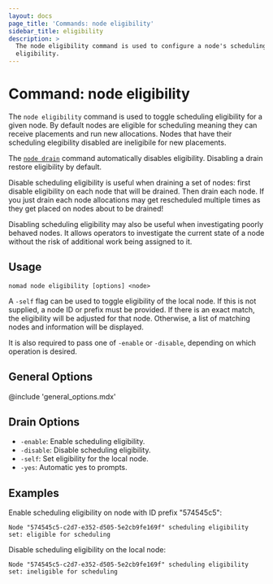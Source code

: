 ```yaml
---
layout: docs
page_title: 'Commands: node eligibility'
sidebar_title: eligibility
description: >
  The node eligibility command is used to configure a node's scheduling
  eligibility.
---
```


# Command: node eligibility

The `node eligibility` command is used to toggle scheduling eligibility for a
given node. By default nodes are eligible for scheduling meaning they can
receive placements and run new allocations. Nodes that have their scheduling
elegibility disabled are ineligibile for new placements.

The [`node drain`][drain] command automatically disables eligibility. Disabling
a drain restore eligibility by default.

Disable scheduling eligibility is useful when draining a set of nodes: first
disable eligibility on each node that will be drained. Then drain each node.
If you just drain each node allocations may get rescheduled multiple times as
they get placed on nodes about to be drained!

Disabling scheduling eligibility may also be useful when investigating poorly
behaved nodes. It allows operators to investigate the current state of a node
without the risk of additional work being assigned to it.

## Usage

```plaintext
nomad node eligibility [options] <node>
```

A `-self` flag can be used to toggle eligibility of the local node. If this is
not supplied, a node ID or prefix must be provided. If there is an exact match,
the eligibility will be adjusted for that node. Otherwise, a list of matching
nodes and information will be displayed.

It is also required to pass one of `-enable` or `-disable`, depending on which
operation is desired.

## General Options

@include 'general_options.mdx'

## Drain Options

- `-enable`: Enable scheduling eligibility.
- `-disable`: Disable scheduling eligibility.
- `-self`: Set eligibility for the local node.
- `-yes`: Automatic yes to prompts.

## Examples

Enable scheduling eligibility on node with ID prefix "574545c5":

```shell-sessionnomad node eligibility -enable 574545c5
Node "574545c5-c2d7-e352-d505-5e2cb9fe169f" scheduling eligibility set: eligible for scheduling
```

Disable scheduling eligibility on the local node:

```shell-sessionnomad node eligibility -disable -self
Node "574545c5-c2d7-e352-d505-5e2cb9fe169f" scheduling eligibility set: ineligible for scheduling
```

[drain]: /docs/commands/node/drain
